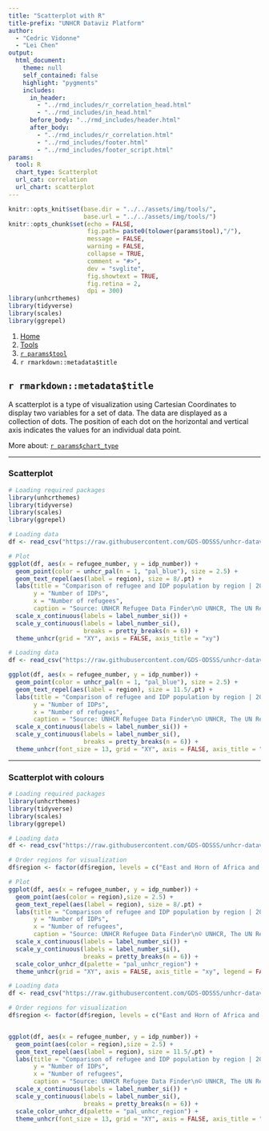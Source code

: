 ```yaml
---
title: "Scatterplot with R"
title-prefix: "UNHCR Dataviz Platform"
author:
  - "Cedric Vidonne"
  - "Lei Chen"
output:
  html_document:
    theme: null
    self_contained: false
    highlight: "pygments"
    includes:
      in_header:
        - "../rmd_includes/r_correlation_head.html"
        - "../rmd_includes/in_head.html"
      before_body: "../rmd_includes/header.html"
      after_body:
        - "../rmd_includes/r_correlation.html"
        - "../rmd_includes/footer.html"
        - "../rmd_includes/footer_script.html"
params:
  tool: R
  chart_type: Scatterplot
  url_cat: correlation
  url_chart: scatterplot
---
```


```r
knitr::opts_knit$set(base.dir = "../../assets/img/tools/",
                     base.url = "../../assets/img/tools/")
knitr::opts_chunk$set(echo = FALSE,
                      fig.path= paste0(tolower(params$tool),"/"),
                      message = FALSE,
                      warning = FALSE,
                      collapse = TRUE,
                      comment = "#>",
                      dev = "svglite",
                      fig.showtext = TRUE,
                      fig.retina = 2,
                      dpi = 300)
library(unhcrthemes)
library(tidyverse)
library(scales)
library(ggrepel)
```

<main id="tools" class="container mt-5">

<!-- Breadcrumb is filled automatically with the text from Title and Tool parameter in YAML --> 
<nav aria-label="breadcrumb">
    <ol class="breadcrumb">
        <li class="breadcrumb-item"><a href="../../">Home</a></li>
        <li class="breadcrumb-item"><a href="../">Tools</a></li>
        <li class="breadcrumb-item"><a href="../`r tolower(params$tool)`/">`r params$tool`</a></li>
        <li class="breadcrumb-item active" aria-current="page">`r rmarkdown::metadata$title`</li>
    </ol>
</nav>


<!-- Intro header --> 
<div class="my-5 text-center">

## `r rmarkdown::metadata$title`

<div class="row justify-content-center">
<div class="col-lg-8">

<!-- Only text to change below, the rest comes from the YAML --> 
A scatterplot is a type of visualization using Cartesian Coordinates to display two variables for a set of data. The data are displayed as a collection of dots. The position of each dot on the horizontal and vertical axis indicates the values for an individual data point.

More about: <a href="../../chart_gallery/`r params$url_cat`.html#`r params$url_chart`">`r params$chart_type`</a>

</div>
</div>
</div>


----

<!-- Beginning of section, should be preceded by hr (----) --> 
<section class="my-5">

### Scatterplot

<div class="row">

<!-- First column for large screen --> 
<div class="col-lg-6">

```r
# Loading required packages
library(unhcrthemes)
library(tidyverse)
library(scales)
library(ggrepel)

# Loading data
df <- read_csv("https://raw.githubusercontent.com/GDS-ODSSS/unhcr-dataviz-platform/master/data/correlation/scatterplot.csv")

# Plot
ggplot(df, aes(x = refugee_number, y = idp_number)) +
  geom_point(color = unhcr_pal(n = 1, "pal_blue"), size = 2.5) +
  geom_text_repel(aes(label = region), size = 8/.pt) +
  labs(title = "Comparison of refugee and IDP population by region | 2021",
       y = "Number of IDPs",
       x = "Number of refugees",
       caption = "Source: UNHCR Refugee Data Finder\n© UNHCR, The UN Refugee Agency") +
  scale_x_continuous(labels = label_number_si()) +
  scale_y_continuous(labels = label_number_si(),
                     breaks = pretty_breaks(n = 6)) +
  theme_unhcr(grid = "XY", axis = FALSE, axis_title = "xy")
```

</div>
<!-- End First column --->

<!-- Second column for large screen --> 
<div class="col-lg-6">


```r
# Loading data
df <- read_csv("https://raw.githubusercontent.com/GDS-ODSSS/unhcr-dataviz-platform/master/data/correlation/scatterplot.csv")

ggplot(df, aes(x = refugee_number, y = idp_number)) +
  geom_point(color = unhcr_pal(n = 1, "pal_blue"), size = 2.5) +
  geom_text_repel(aes(label = region), size = 11.5/.pt) +
  labs(title = "Comparison of refugee and IDP population by region | 2021",
       y = "Number of IDPs",
       x = "Number of refugees",
       caption = "Source: UNHCR Refugee Data Finder\n© UNHCR, The UN Refugee Agency") +
  scale_x_continuous(labels = label_number_si()) +
  scale_y_continuous(labels = label_number_si(),
                     breaks = pretty_breaks(n = 6)) +
  theme_unhcr(font_size = 13, grid = "XY", axis = FALSE, axis_title = "xy")
```

</div>
<!-- End Second column --->

</div>
</section>
<!-- End of section --->

----

<!-- Beginning of section, should be preceded by hr (----) --> 
<section class="my-5">

### Scatterplot with colours

<div class="row">

<!-- First column for large screen --> 
<div class="col-lg-6">

```r
# Loading required packages
library(unhcrthemes)
library(tidyverse)
library(scales)
library(ggrepel)

# Loading data
df <- read_csv("https://raw.githubusercontent.com/GDS-ODSSS/unhcr-dataviz-platform/master/data/correlation/scatterplot.csv")

# Order regions for visualization
df$region <- factor(df$region, levels = c("East and Horn of Africa and Great Lakes", "Southern Africa", "West and Central Africa", "Americas", "Asia and the Pacific", "Europe", "Middle East and North Africa"))

# Plot
ggplot(df, aes(x = refugee_number, y = idp_number)) +
  geom_point(aes(color = region),size = 2.5) +
  geom_text_repel(aes(label = region), size = 8/.pt) +
  labs(title = "Comparison of refugee and IDP population by region | 2021",
       y = "Number of IDPs",
       x = "Number of refugees",
       caption = "Source: UNHCR Refugee Data Finder\n© UNHCR, The UN Refugee Agency") +
  scale_x_continuous(labels = label_number_si()) +
  scale_y_continuous(labels = label_number_si(),
                     breaks = pretty_breaks(n = 6)) +
  scale_color_unhcr_d(palette = "pal_unhcr_region") +
  theme_unhcr(grid = "XY", axis = FALSE, axis_title = "xy", legend = FALSE)
```

</div>
<!-- End First column --->

<!-- Second column for large screen --> 
<div class="col-lg-6">


```r
# Loading data
df <- read_csv("https://raw.githubusercontent.com/GDS-ODSSS/unhcr-dataviz-platform/master/data/correlation/scatterplot.csv")

# Order regions for visualization
df$region <- factor(df$region, levels = c("East and Horn of Africa and Great Lakes", "Southern Africa", "West and Central Africa", "Americas", "Asia and the Pacific", "Europe", "Middle East and North Africa"))


ggplot(df, aes(x = refugee_number, y = idp_number)) +
  geom_point(aes(color = region),size = 2.5) +
  geom_text_repel(aes(label = region), size = 11.5/.pt) +
  labs(title = "Comparison of refugee and IDP population by region | 2021",
       y = "Number of IDPs",
       x = "Number of refugees",
       caption = "Source: UNHCR Refugee Data Finder\n© UNHCR, The UN Refugee Agency") +
  scale_x_continuous(labels = label_number_si()) +
  scale_y_continuous(labels = label_number_si(),
                     breaks = pretty_breaks(n = 6)) +
  scale_color_unhcr_d(palette = "pal_unhcr_region") +
  theme_unhcr(font_size = 13, grid = "XY", axis = FALSE, axis_title = "xy", legend = FALSE)
```

</div>
<!-- End Second column --->

</div>
</section>
<!-- End of section --->


<!-- To add sections just copy the whole code between the above section tag --->

</main>
